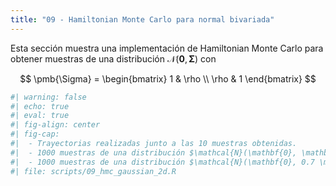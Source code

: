 ```yaml
---
title: "09 - Hamiltonian Monte Carlo para normal bivariada"
---
```


Esta sección muestra una implementación de Hamiltonian Monte Carlo para obtener muestras
de una distribución $\mathcal{N}(\mathbf{0}, \pmb{\Sigma})$ con

$$
\pmb{\Sigma} = 
    \begin{bmatrix}
    1 & \rho \\
    \rho & 1
    \end{bmatrix}
$$


```r
#| warning: false
#| echo: true
#| eval: true 
#| fig-align: center
#| fig-cap:
#|  - Trayectorias realizadas junto a las 10 muestras obtenidas.
#|  - 1000 muestras de una distribución $\mathcal{N}(\mathbf{0}, \mathbf{I})$.
#|  - 1000 muestras de una distribución $\mathcal{N}(\mathbf{0}, 0.7 \mathbf{I})$.
#| file: scripts/09_hmc_gaussian_2d.R
```